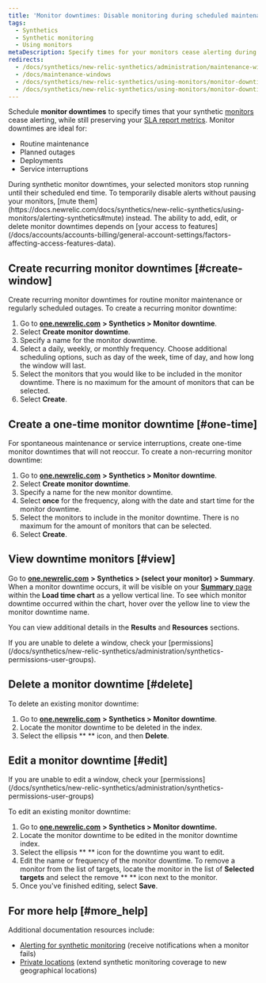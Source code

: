 ```yaml
---
title: 'Monitor downtimes: Disable monitoring during scheduled maintenance times'
tags:
  - Synthetics
  - Synthetic monitoring
  - Using monitors
metaDescription: Specify times for your monitors cease alerting during deployments and maintenance windows.
redirects:
  - /docs/synthetics/new-relic-synthetics/administration/maintenance-windows
  - /docs/maintenance-windows
  - /docs/synthetics/new-relic-synthetics/using-monitors/monitor-downtime-disable-monitoring-during-scheduled-maintenance-times
  - /docs/synthetics/new-relic-synthetics/using-monitors/monitor-downtimes-disable-monitoring-during-scheduled-maintenance-times
---
```


Schedule **monitor downtimes** to specify times that your synthetic [monitors](/docs/synthetics/new-relic-synthetics/using-monitors/add-edit-monitors#types-monitors) cease alerting, while still preserving your [SLA report metrics](/docs/synthetics/new-relic-synthetics/pages/synthetics-sla-report-aggregate-monitor-metrics). Monitor downtimes are ideal for:

* Routine maintenance
* Planned outages
* Deployments
* Service interruptions

<Callout variant="important">
  During synthetic monitor downtimes, your selected monitors stop running until their scheduled end time. To temporarily disable alerts without pausing your monitors, [mute them](https://docs.newrelic.com/docs/synthetics/new-relic-synthetics/using-monitors/alerting-synthetics#mute) instead.
</Callout>

<Callout variant="tip">
  The ability to add, edit, or delete monitor downtimes depends on [your access to features](/docs/accounts/accounts-billing/general-account-settings/factors-affecting-access-features-data).
</Callout>

## Create recurring monitor downtimes [#create-window]

Create recurring monitor downtimes for routine monitor maintenance or regularly scheduled outages. To create a recurring monitor downtime:

1. Go to [**one.newrelic.com**](http://one.newrelic.com/) **> Synthetics > Monitor downtime**.
2. Select **<Icon name="fe-plus-circle"/>
   Create monitor downtime**.
3. Specify a name for the monitor downtime.
4. Select a daily, weekly, or monthly frequency. Choose additional scheduling options, such as day of the week, time of day, and how long the window will last.
5. Select the monitors that you would like to be included in the monitor downtime. There is no maximum for the amount of monitors that can be selected.
6. Select **Create**.

## Create a one-time monitor downtime [#one-time]

For spontaneous maintenance or service interruptions, create one-time monitor downtimes that will not reoccur. To create a non-recurring monitor downtime:

1. Go to [**one.newrelic.com**](http://one.newrelic.com/) **> Synthetics > Monitor downtime**.
2. Select **<Icon name="fe-plus-circle"/>
   Create monitor downtime**.
3. Specify a name for the new monitor downtime.
4. Select **once** for the frequency, along with the date and start time for the monitor downtime.
5. Select the monitors to include in the monitor downtime. There is no maximum for the amount of monitors that can be selected.
6. Select **Create**.

## View downtime monitors [#view]

Go to [**one.newrelic.com**](http://one.newrelic.com/) **> Synthetics > (select your monitor) > Summary**. When a monitor downtime occurs, it will be visible on your [**Summary** page](/docs/synthetics/new-relic-synthetics/pages/synthetics-overview-page-view-monitors-performance) within the **Load time chart** as a yellow vertical line. To see which monitor downtime occurred within the chart, hover over the yellow line to view the monitor downtime name.

You can view additional details in the **Results** and **Resources** sections.

<Callout variant="tip">
  If you are unable to delete a window, check your [permissions](/docs/synthetics/new-relic-synthetics/administration/synthetics-permissions-user-groups).
</Callout>

## Delete a monitor downtime [#delete]

To delete an existing monitor downtime:

1. Go to [**one.newrelic.com**](http://one.newrelic.com/) **> Synthetics > Monitor downtime**.
2. Locate the monitor downtime to be deleted in the index.
3. Select the ellipsis **<Icon name="fe-more-horizontal"/>
   ** icon, and then **Delete**.

## Edit a monitor downtime [#edit]

<Callout variant="tip">
  If you are unable to edit a window, check your [permissions](/docs/synthetics/new-relic-synthetics/administration/synthetics-permissions-user-groups)
</Callout>

To edit an existing monitor downtime:

1. Go to [**one.newrelic.com**](http://one.newrelic.com/) **> Synthetics > Monitor downtime.**
2. Locate the monitor downtime to be edited in the monitor downtime index.
3. Select the ellipsis **<Icon name="fe-more-horizontal"/>
   ** icon for the downtime you want to edit.
4. Edit the name or frequency of the monitor downtime. To remove a monitor from the list of targets, locate the monitor in the list of **Selected targets** and select the remove **<Icon name="fe-x-circle"/>
   ** icon next to the monitor.
5. Once you've finished editing, select **Save**.

## For more help [#more_help]

Additional documentation resources include:

* [Alerting for synthetic monitoring](/docs/synthetics/new-relic-synthetics/using-monitors/alerting-synthetics) (receive notifications when a monitor fails)
* [Private locations](/docs/synthetics/new-relic-synthetics/private-locations/private-locations-overview-monitor-internal-sites-add-new-locations) (extend synthetic monitoring coverage to new geographical locations)
